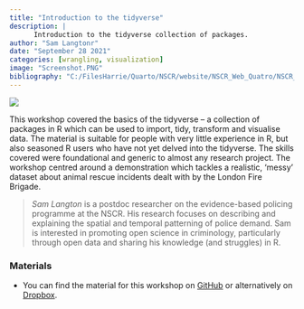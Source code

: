 ```yaml
---
title: "Introduction to the tidyverse"
description: |
      Introduction to the tidyverse collection of packages.
author: "Sam Langtonr"
date: "September 28 2021"
categories: [wrangling, visualization]
image: "Screenshot.PNG"
bibliography: "C:/FilesHarrie/Quarto/NSCR/website/NSCR_Web_Quatro/NSCR_Blog_Quarto/references/references.bib"
---
```


![](Screenshot.PNG)

This workshop covered the basics of the tidyverse -- a collection of packages in R which can be used to import, tidy, transform and visualise data. The material is suitable for people with very little experience in R, but also seasoned R users who have not yet delved into the tidyverse. The skills covered were foundational and generic to almost any research project. The workshop centred around a demonstration which tackles a realistic, 'messy' dataset about animal rescue incidents dealt with by the London Fire Brigade.

> *Sam Langton* is a postdoc researcher on the evidence-based policing programme at the NSCR. His research focuses on describing and explaining the spatial and temporal patterning of police demand. Sam is interested in promoting open science in criminology, particularly through open data and sharing his knowledge (and struggles) in R.

### Materials

-   You can find the material for this workshop on [GitHub](https://github.com/langtonhugh/rss_r) or alternatively on [Dropbox](https://www.dropbox.com/sh/wfq4og1dig01p9q/AAA003pRT2Qxa3BK35pBANP1a?dl=0).
